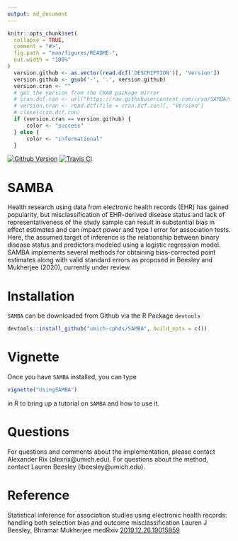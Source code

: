 ```yaml
---
output: md_document
---
```

```r
knitr::opts_chunk$set(
  collapse = TRUE,
  comment = "#>",
  fig.path = "man/figures/README-",
  out.width = "100%"
)
  version.github <- as.vector(read.dcf('DESCRIPTION')[, 'Version'])
  version.github <- gsub('-', '.', version.github)
  version.cran <- ""
  # get the version from the CRAN package mirror
  # cran.dcf.con <- url("https://raw.githubusercontent.com/cran/SAMBA/master/DESCRIPTION")
  # version.cran <- read.dcf(file = cran.dcf.con)[, "Version"]
  # close(cran.dcf.con)
  if (version.cran == version.github) {
      color <- "success"
  } else {
      color <- "informational"
  }


```
<!-- badges: start -->
[![Github Version](https://img.shields.io/badge/Github-`r version.github`-`r color`.svg?style=flat)](commits/master)
[![Travis CI](https://travis-ci.org/umich-cphds/SAMBA.svg?branch=master)](https://travis-ci.org/umich-cphds/SAMBA)
<!-- badges: end -->

# SAMBA
Health research using data from electronic health records (EHR) has gained
popularity, but misclassification of EHR-derived disease status and lack of
representativeness of the study sample can result in substantial bias in
effect estimates and can impact power and type I error for association
tests. Here, the assumed target of inference is the relationship between
binary disease status and predictors modeled using a logistic regression
model. SAMBA implements several methods for obtaining bias-corrected
point estimates along with valid standard errors as proposed in Beesley and
Mukherjee (2020), currently under review.

# Installation
`SAMBA` can be downloaded from Github via the R Package `devtools`
```r
devtools::install_github("umich-cphds/SAMBA", build_opts = c())
```

# Vignette
Once you have `SAMBA` installed, you can type
```r
vignette("UsingSAMBA")
```
in R to bring up a tutorial on `SAMBA` and how to use it.

# Questions
For questions and comments about the implementation, please contact Alexander
Rix (alexrix@umich.edu). For questions about the method, contact Lauren Beesley
(lbeesley@umich.edu).

# Reference
Statistical inference for association studies using electronic health records:
handling both selection bias and outcome misclassification
Lauren J Beesley, Bhramar Mukherjee
medRxiv [2019.12.26.19015859](https://doi.org/10.1101/2019.12.26.19015859)
